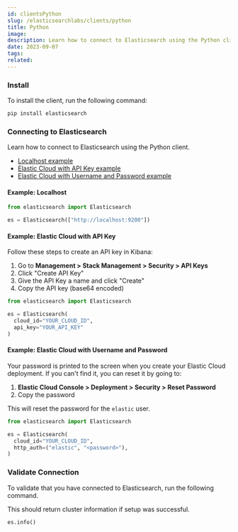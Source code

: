```yaml
---
id: clientsPython
slug: /elasticsearchlabs/clients/python
title: Python
image:
description: Learn how to connect to Elasticsearch using the Python client.
date: 2023-09-07
tags:
related:
---
```



### Install

To install the client, run the following command:


```bash
pip install elasticsearch
```

### Connecting to Elasticsearch

Learn how to connect to Elasticsearch using the Python client.

- [Localhost example](#example-localhost)
- [Elastic Cloud with API Key example](#example-elastic-cloud-with-api-key)
- [Elastic Cloud with Username and Password example](#example-elastic-cloud-with-username-and-password)

#### Example: Localhost

```python
from elasticsearch import Elasticsearch

es = Elasticsearch(["http://localhost:9200"])
```

#### Example: Elastic Cloud with API Key

Follow these steps to create an API key in Kibana:

1. Go to **Management > Stack Management > Security > API Keys**
2. Click "Create API Key"
3. Give the API Key a name and click "Create"
4. Copy the API key (base64 encoded)

```python
from elasticsearch import Elasticsearch

es = Elasticsearch(
  cloud_id="YOUR_CLOUD_ID",
  api_key="YOUR_API_KEY"
)
```

#### Example: Elastic Cloud with Username and Password

Your password is printed to the screen when you create your Elastic Cloud deployment. If you can't find it, you can reset it by going to:

1. **Elastic Cloud Console > Deployment > Security > Reset Password**
2. Copy the password

This will reset the password for the `elastic` user.

```python
from elasticsearch import Elasticsearch

es = Elasticsearch(
  cloud_id="YOUR_CLOUD_ID",
  http_auth=("elastic", "<password>"),
)
```

### Validate Connection

To validate that you have connected to Elasticsearch, run the following command.

This should return cluster information if setup was successful.


```python
es.info()
```
